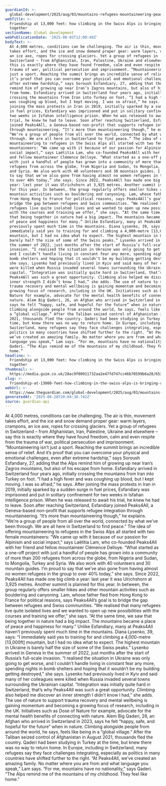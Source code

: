 ```yaml
---
guardianId: >-
  global-development/2025/aug/03/mountains-refugees-mountaineering-peace-friendship-alpine-climb
webTitle: >-
  Friendship at 13,000 feet: how climbing in the Swiss Alps is bringing refugees
  together
sectionName: Global development
webPublicationDate: '2025-08-03T12:00:40Z'
bodyText: >-
  At 4,000 metres, conditions can be challenging. The air is thin, movement
  takes effort, and the ice and snow demand proper gear: warm layers, crampons,
  an ice axe, ropes for crossing glaciers. Yet a group of refugees in
  Switzerland – from Afghanistan, Iran, Palestine, Ukraine and elsewhere – say
  this is exactly where they have found freedom, calm and even respite from the
  trauma of war, political persecution and imprisonment. “Mountaineering isn’t
  just a sport. Reaching the summit brings an incredible sense of relief. And
  it’s proof that you can overcome your physical and emotional challenges, even
  after extreme hardship,” says Soroush Esfandiary, 27, adding that the Alps
  remind him of growing up near Iran’s Zagros mountains, but also of his escape
  from home. Esfandiary arrived in Switzerland four years ago, initially
  crossing the mountains from Iran into Turkey on foot. “I had a high fever and
  was coughing up blood, but I kept moving. I was so afraid,” he says. After
  joining the mass protests in Iran in 2019, initially sparked by a sudden surge
  in fuel prices, Esfandiary was imprisoned and put in solitary confinement for
  two weeks in Isfahan intelligence prison. When he was released to await his
  trial, he knew he had to leave. Soon after reaching Switzerland, Esfandiary
  joined Peaks4All, a Geneva-based non-profit that supports refugee integration
  through mountaineering. “It’s more than mountaineering though,” he explains.
  “We’re a group of people from all over the world, connected by what we’ve been
  through. We are all here in Switzerland to find peace.” The idea of offering
  mountaineering to refugees in the Swiss Alps all started with two female
  mountaineers: “We came up with it because of our passion for Alpinism and
  social impact,” says Laëtitia Lam, who co-founded Peaks4All with her friend
  and fellow mountaineer Clémence Delloye. “What started as a one-off project
  with just a handful of people has grown into a community of more than 200
  refugees from across the globe, from Nigeria and Sudan, to Mongolia, Turkey
  and Syria. We also work with 40 volunteers and 30 mountain guides. I’m proud
  to say that we’ve also gone from having almost no women refugees in the group
  to over 40% today,” she says. Since 2022, Peaks4All has made one big climb a
  year: last year it was Ulrichshorn at 3,925 metres. Another summit is planned
  for this year. In between, the group regularly offers smaller hikes and other
  mountain activities such as bouldering and canyoning. Lam, whose father fled
  from Hong Kong to France for political reasons, says Peaks4All’s goal is to
  bridge the gap between refugees and Swiss communities. “We realised that many
  refugees live quite isolated lives and we wanted to open up new possibilities
  with the courses and training we offer,” she says. “At the same time, we saw
  that being together in nature had a big impact. The mountains became a place
  of peace and happiness for many.” Unlike Esfandiary, many at Peaks4All haven’t
  previously spent much time in the mountains. Diana Lysenko, 39, says: “I
  immediately said yes to training for and climbing a 4,000-metre [13,000ft]
  mountain, but I had no idea what to expect. The highest mountain in Ukraine is
  barely half the size of some of the Swiss peaks.” Lysenko arrived in Geneva in
  the summer of 2022, just months after the start of Russia’s full-scale
  invasion. “I realised the situation in Ukraine was only going to get worse,
  and I couldn’t handle living in constant fear any more, spending nights in
  bomb shelters and hoping that it wouldn’t be my building getting destroyed,”
  she says. Lysenko had previously lived in Kyiv and said many of her colleagues
  were killed when Russia invaded several towns surrounding the Ukrainian
  capital. “Integration was initially quite hard in Switzerland, that’s why
  Peaks4All was such a great opportunity. Climbing also helped me discover an
  inner strength I didn’t know I had,” she adds. The use of nature to support
  trauma recovery and mental wellbeing is gaining momentum and becoming a
  growing focus of research, including in the UK. Initiatives such as Dose of
  Nature for example, advocate for the mental health benefits of connecting with
  nature. Alem Big Qaderi, 26, an Afghan who arrived in Switzerland in 2023,
  says he felt “happy, safe, and hopeful for the future” when in nature.
  Climbing alongside people from around the world, he says, feels like being in
  a “global village.” After the Taliban seized control of Afghanistan in August
  2021, thousands fled the country. Qaderi had been studying in Turkey at the
  time, but knew there was no way to return home. In Europe, including in
  Switzerland, many refugees say they face challenges integrating, especially as
  politics in many countries have shifted further to the right. “At Peaks4All,
  we’ve created an amazing family. No matter where you are from and what
  language you speak,” Lam says. “For me, mountains have no nationality,” says
  Qaderi. “The Alps remind me of the mountains of my childhood. They feel like
  home.”
headline: >-
  Friendship at 13,000 feet: how climbing in the Swiss Alps is bringing refugees
  together
thumbnail: >-
  https://media.guim.co.uk/28ac9f00911732aa2e47fd747cc46b70599b6a20/653_0_4743_3795/500.jpg
slug: >-
  friendship-at-13000-feet-how-climbing-in-the-swiss-alps-is-bringing-refugees-together
webUrl: >-
  https://www.theguardian.com/global-development/2025/aug/03/mountains-refugees-mountaineering-peace-friendship-alpine-climb
generatedAt: '2025-08-28T20:04:30.742Z'
source: guardian-api
---
```

At 4,000 metres, conditions can be challenging. The air is thin, movement takes effort, and the ice and snow demand proper gear: warm layers, crampons, an ice axe, ropes for crossing glaciers. Yet a group of refugees in Switzerland – from Afghanistan, Iran, Palestine, Ukraine and elsewhere – say this is exactly where they have found freedom, calm and even respite from the trauma of war, political persecution and imprisonment. “Mountaineering isn’t just a sport. Reaching the summit brings an incredible sense of relief. And it’s proof that you can overcome your physical and emotional challenges, even after extreme hardship,” says Soroush Esfandiary, 27, adding that the Alps remind him of growing up near Iran’s Zagros mountains, but also of his escape from home. Esfandiary arrived in Switzerland four years ago, initially crossing the mountains from Iran into Turkey on foot. “I had a high fever and was coughing up blood, but I kept moving. I was so afraid,” he says. After joining the mass protests in Iran in 2019, initially sparked by a sudden surge in fuel prices, Esfandiary was imprisoned and put in solitary confinement for two weeks in Isfahan intelligence prison. When he was released to await his trial, he knew he had to leave. Soon after reaching Switzerland, Esfandiary joined Peaks4All, a Geneva-based non-profit that supports refugee integration through mountaineering. “It’s more than mountaineering though,” he explains. “We’re a group of people from all over the world, connected by what we’ve been through. We are all here in Switzerland to find peace.” The idea of offering mountaineering to refugees in the Swiss Alps all started with two female mountaineers: “We came up with it because of our passion for Alpinism and social impact,” says Laëtitia Lam, who co-founded Peaks4All with her friend and fellow mountaineer Clémence Delloye. “What started as a one-off project with just a handful of people has grown into a community of more than 200 refugees from across the globe, from Nigeria and Sudan, to Mongolia, Turkey and Syria. We also work with 40 volunteers and 30 mountain guides. I’m proud to say that we’ve also gone from having almost no women refugees in the group to over 40% today,” she says. Since 2022, Peaks4All has made one big climb a year: last year it was Ulrichshorn at 3,925 metres. Another summit is planned for this year. In between, the group regularly offers smaller hikes and other mountain activities such as bouldering and canyoning. Lam, whose father fled from Hong Kong to France for political reasons, says Peaks4All’s goal is to bridge the gap between refugees and Swiss communities. “We realised that many refugees live quite isolated lives and we wanted to open up new possibilities with the courses and training we offer,” she says. “At the same time, we saw that being together in nature had a big impact. The mountains became a place of peace and happiness for many.” Unlike Esfandiary, many at Peaks4All haven’t previously spent much time in the mountains. Diana Lysenko, 39, says: “I immediately said yes to training for and climbing a 4,000-metre [13,000ft] mountain, but I had no idea what to expect. The highest mountain in Ukraine is barely half the size of some of the Swiss peaks.” Lysenko arrived in Geneva in the summer of 2022, just months after the start of Russia’s full-scale invasion. “I realised the situation in Ukraine was only going to get worse, and I couldn’t handle living in constant fear any more, spending nights in bomb shelters and hoping that it wouldn’t be my building getting destroyed,” she says. Lysenko had previously lived in Kyiv and said many of her colleagues were killed when Russia invaded several towns surrounding the Ukrainian capital. “Integration was initially quite hard in Switzerland, that’s why Peaks4All was such a great opportunity. Climbing also helped me discover an inner strength I didn’t know I had,” she adds. The use of nature to support trauma recovery and mental wellbeing is gaining momentum and becoming a growing focus of research, including in the UK. Initiatives such as Dose of Nature for example, advocate for the mental health benefits of connecting with nature. Alem Big Qaderi, 26, an Afghan who arrived in Switzerland in 2023, says he felt “happy, safe, and hopeful for the future” when in nature. Climbing alongside people from around the world, he says, feels like being in a “global village.” After the Taliban seized control of Afghanistan in August 2021, thousands fled the country. Qaderi had been studying in Turkey at the time, but knew there was no way to return home. In Europe, including in Switzerland, many refugees say they face challenges integrating, especially as politics in many countries have shifted further to the right. “At Peaks4All, we’ve created an amazing family. No matter where you are from and what language you speak,” Lam says. “For me, mountains have no nationality,” says Qaderi. “The Alps remind me of the mountains of my childhood. They feel like home.”
